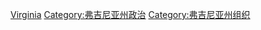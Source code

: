 {{Commons cat|Government of Virginia}}
[[Category:美國州政府|Virginia]]
[[Category:弗吉尼亚州政治|Category:弗吉尼亚州政治]]
[[Category:弗吉尼亚州组织|Category:弗吉尼亚州组织]]